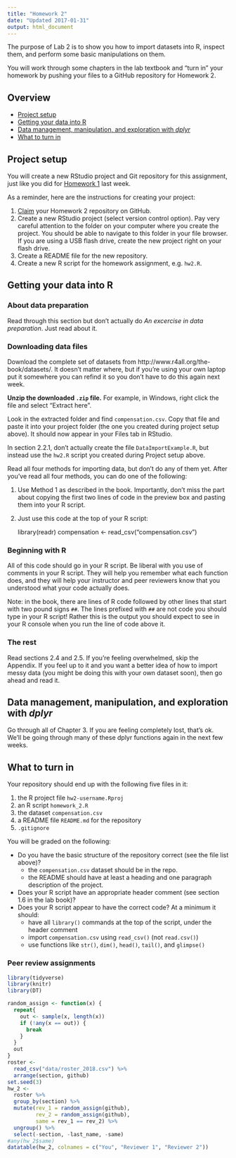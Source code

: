 ```yaml
---
title: "Homework 2"
date: "Updated 2017-01-31"
output: html_document
---
```


The purpose of Lab 2 is to show you how to import datasets into R, inspect them, and perform some basic manipulations on them.

You will work through some chapters in the lab textbook and "turn in" your homework by pushing your files to a GitHub repository for Homework 2.

## Overview

- [Project setup](#project-setup)
- [Getting your data into R](#getting-your-data-into-r)
- [Data management, manipulation, and exploration with *dplyr*](#data-management-manipulation-and-exploration-with-dplyr)
- [What to turn in](#what-to-turn-in)

## Project setup

You will create a new RStudio project and Git repository for this assignment, just like you did for [Homework 1](hw01.html) last week.

As a reminder, here are the instructions for creating your project:

1. [Claim](claim_repo.html) your Homework 2 repository on GitHub.
2. Create a new RStudio project (select version control option). Pay very careful attention to the folder on your computer where you create the project. You should be able to navigate to this folder in your file browser. If you are using a USB flash drive, create the new project right on your flash drive.
3. Create a README file for the new repository.
4. Create a new R script for the homework assignment, e.g. ```hw2.R```.

## Getting your data into R

### About data preparation

Read through this section but don't actually do *An excercise in data preparation*. Just read about it.

### Downloading data files

Download the complete set of datasets from http://www.r4all.org/the-book/datasets/. It doesn't matter where, but if you're using your own laptop put it somewhere you can refind it so you don't have to do this again next week.

**Unzip the downloaded `.zip` file.** For example, in Windows, right click the file and select "Extract here".

Look in the extracted folder and find `compensation.csv`. Copy that file and paste it into your project folder (the one you created during project setup above). It should now appear in your Files tab in RStudio.

In section 2.2.1, don't actually create the file `DataImportExample.R`, but instead use the `hw2.R` script you created during Project setup above.

Read all four methods for importing data, but don't do any of them yet. After you've read all four methods, you can do one of the following:

1. Use Method 1 as described in the book. Importantly, don't miss the part about copying the first two lines of code in the preview box and pasting them into your R script.
2. Just use this code at the top of your R script:

    library(readr)
    compensation <- read_csv("compensation.csv")

### Beginning with R

All of this code should go in your R script. Be liberal with you use of comments in your R script. They will help you remember what each function does, and they will help your instructor and peer reviewers know that you understood what your code actually does.

Note: in the book, there are lines of R code followed by other lines that start with two pound signs `##`. The lines prefixed with `##` are not code you should type in your R script! Rather this is the output you should expect to see in your R console when you run the line of code above it.

### The rest

Read sections 2.4 and 2.5. If you're feeling overwhelmed, skip the Appendix. If you feel up to it and you want a better idea of how to import messy data (you might be doing this with your own dataset soon), then go ahead and read it.

## Data management, manipulation, and exploration with *dplyr*

Go through all of Chapter 3. If you are feeling completely lost, that's ok. We'll be going through many of these dplyr functions again in the next few weeks.

## What to turn in

Your repository should end up with the following five files in it:

1. the R project file `hw2-username.Rproj`
2. an R script `homework_2.R`
3. the dataset `compensation.csv`
4. a README file `README.md` for the repository
5. `.gitignore`

You will be graded on the following:

- Do you have the basic structure of the repository correct (see the file list above)?
    - the `compensation.csv` dataset should be in the repo.
    - the README should have at least a heading and one paragraph description of the project.
- Does your R script have an appropriate header comment (see section 1.6 in the lab book)?
- Does your R script appear to have the correct code? At a minimum it should:
    - have all `library()` commands at the top of the script, under the header comment
    - import `compensation.csv` using `read_csv()` (not `read.csv()`)
    - use functions like `str()`, `dim()`, `head()`, `tail()`, and `glimpse()`
    
### Peer review assignments

```r
library(tidyverse)
library(knitr)
library(DT)

random_assign <- function(x) {
  repeat{
    out <- sample(x, length(x))
    if (!any(x == out)) {
      break
    }
  }
  out
}
roster <- 
  read_csv("data/roster_2018.csv") %>% 
  arrange(section, github)
set.seed(3)
hw_2 <-
  roster %>% 
  group_by(section) %>% 
  mutate(rev_1 = random_assign(github),
         rev_2 = random_assign(github),
         same = rev_1 == rev_2) %>% 
  ungroup() %>% 
  select(-section, -last_name, -same)
#any(hw_2$same)
datatable(hw_2, colnames = c("You", "Reviewer 1", "Reviewer 2"))
```

